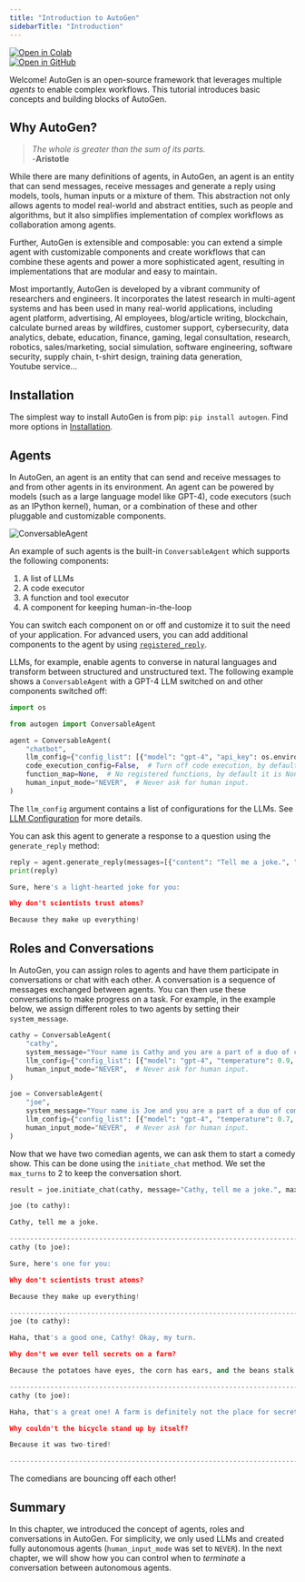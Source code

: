 ```yaml
---
title: "Introduction to AutoGen"
sidebarTitle: "Introduction"
---
```


<div style={{ display: "inline-block", marginRight: "0px", height: "20px" }}>
  <a
    href="https://colab.research.google.com/github/ag2ai/ag2/blob/main/website/docs/tutorial/introduction.mdx"
    target="_blank"
    style={{ height: "20px", display: "inline-flex", alignItems: "center" }}
  >
    <img
      src="https://colab.research.google.com/assets/colab-badge.svg"
      alt="Open in Colab"
      style={{ height: "20px", pointerEvents: "none" }}
    />
  </a>
</div>
<div style={{ display: "inline-block", height: "20px" }}>
  <a
    href="https://github.com/ag2ai/ag2/blob/main/website/docs/tutorial/introduction.mdx"
    target="_blank"
    style={{ height: "20px", display: "inline-flex", alignItems: "center" }}
  >
    <img
      src="https://img.shields.io/badge/Open%20on%20GitHub-grey?logo=github"
      alt="Open in GitHub"
      style={{ height: "20px", pointerEvents: "none" }}
    />
  </a>
</div>

Welcome! AutoGen is an open-source framework that leverages multiple _agents_ to enable complex workflows. This tutorial introduces basic concepts and building blocks of AutoGen.

## Why AutoGen?

> _The whole is greater than the sum of its parts._<br/> -**Aristotle**

While there are many definitions of agents, in AutoGen, an agent is an entity that can send messages, receive messages and generate a reply using models, tools, human inputs or a mixture of them.
This abstraction not only allows agents to model real-world and abstract entities, such as people and algorithms, but it also simplifies implementation of complex workflows as collaboration among agents.

Further, AutoGen is extensible and composable: you can extend a simple agent with customizable components and create workflows that can combine these agents and power a more sophisticated agent, resulting in implementations that are modular and easy to maintain.

Most importantly, AutoGen is developed by a vibrant community of researchers
and engineers. It incorporates the latest research in multi-agent systems
and has been used in many real-world applications, including agent platform,
advertising, AI employees, blog/article writing, blockchain, calculate burned areas by wildfires,
customer support, cybersecurity, data analytics, debate, education, finance, gaming, legal consultation,
research, robotics, sales/marketing, social simulation, software engineering,
software security, supply chain, t-shirt design, training data generation, Youtube service...

## Installation

The simplest way to install AutoGen is from pip: `pip install autogen`. Find more options in [Installation](/website/docs/installation/).

## Agents

In AutoGen, an agent is an entity that can send and receive messages to and from
other agents in its environment. An agent can be powered by models (such as a large language model
like GPT-4), code executors (such as an IPython kernel), human, or a combination of these
and other pluggable and customizable components.

![ConversableAgent](./assets/conversable-agent.webp)

An example of such agents is the built-in `ConversableAgent` which supports the following components:

1. A list of LLMs
2. A code executor
3. A function and tool executor
4. A component for keeping human-in-the-loop

You can switch each component on or off and customize it to suit the need of
your application. For advanced users, you can add additional components to the agent
by using [`registered_reply`](../reference/agentchat/conversable_agent/#register_reply).

LLMs, for example, enable agents to converse in natural languages and transform between structured and unstructured text.
The following example shows a `ConversableAgent` with a GPT-4 LLM switched on and other
components switched off:

```python
import os

from autogen import ConversableAgent

agent = ConversableAgent(
    "chatbot",
    llm_config={"config_list": [{"model": "gpt-4", "api_key": os.environ.get("OPENAI_API_KEY")}]},
    code_execution_config=False,  # Turn off code execution, by default it is off.
    function_map=None,  # No registered functions, by default it is None.
    human_input_mode="NEVER",  # Never ask for human input.
)
```

The `llm_config` argument contains a list of configurations for the LLMs.
See [LLM Configuration](/website/docs/topics/llm_configuration) for more details.

You can ask this agent to generate a response to a question using the `generate_reply` method:

```python
reply = agent.generate_reply(messages=[{"content": "Tell me a joke.", "role": "user"}])
print(reply)
```

```python
Sure, here's a light-hearted joke for you:

Why don't scientists trust atoms?

Because they make up everything!
```

## Roles and Conversations

In AutoGen, you can assign roles to agents and have them participate in conversations or chat with each other. A conversation is a sequence of messages exchanged between agents. You can then use these conversations to make progress on a task. For example, in the example below, we assign different roles to two agents by setting their
`system_message`.

```python
cathy = ConversableAgent(
    "cathy",
    system_message="Your name is Cathy and you are a part of a duo of comedians.",
    llm_config={"config_list": [{"model": "gpt-4", "temperature": 0.9, "api_key": os.environ.get("OPENAI_API_KEY")}]},
    human_input_mode="NEVER",  # Never ask for human input.
)

joe = ConversableAgent(
    "joe",
    system_message="Your name is Joe and you are a part of a duo of comedians.",
    llm_config={"config_list": [{"model": "gpt-4", "temperature": 0.7, "api_key": os.environ.get("OPENAI_API_KEY")}]},
    human_input_mode="NEVER",  # Never ask for human input.
)
```

Now that we have two comedian agents, we can ask them to start a comedy show.
This can be done using the `initiate_chat` method.
We set the `max_turns` to 2 to keep the conversation short.

```python
result = joe.initiate_chat(cathy, message="Cathy, tell me a joke.", max_turns=2)
```

```python
joe (to cathy):

Cathy, tell me a joke.

--------------------------------------------------------------------------------
cathy (to joe):

Sure, here's one for you:

Why don't scientists trust atoms?

Because they make up everything!

--------------------------------------------------------------------------------
joe (to cathy):

Haha, that's a good one, Cathy! Okay, my turn.

Why don't we ever tell secrets on a farm?

Because the potatoes have eyes, the corn has ears, and the beans stalk.

--------------------------------------------------------------------------------
cathy (to joe):

Haha, that's a great one! A farm is definitely not the place for secrets. Okay, my turn again.

Why couldn't the bicycle stand up by itself?

Because it was two-tired!

--------------------------------------------------------------------------------
```

The comedians are bouncing off each other!

## Summary

In this chapter, we introduced the concept of agents, roles and conversations in AutoGen.
For simplicity, we only used LLMs and created fully autonomous agents (`human_input_mode` was set to `NEVER`).
In the next chapter,
we will show how you can control when to _terminate_ a conversation between autonomous agents.

